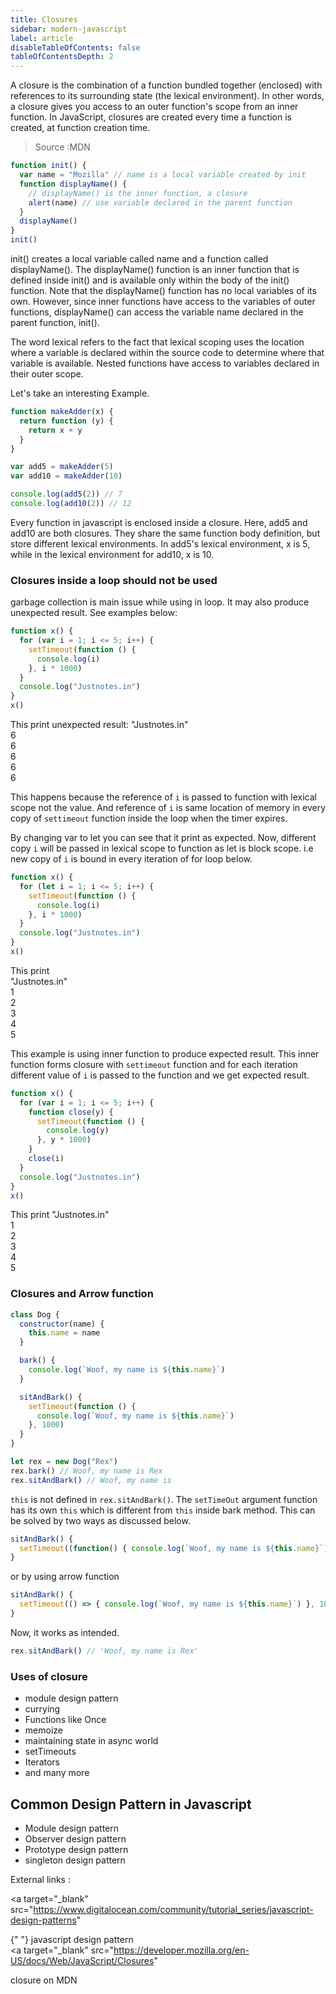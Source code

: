 ```yaml
---
title: Closures
sidebar: modern-javascript
label: article
disableTableOfContents: false
tableOfContentsDepth: 2
---
```


A closure is the combination of a function bundled together (enclosed) with references to its surrounding state (the lexical environment). In other words, a closure gives you access to an outer function's scope from an inner function. In JavaScript, closures are created every time a function is created, at function creation time.

> Source :MDN

```js
function init() {
  var name = "Mozilla" // name is a local variable created by init
  function displayName() {
    // displayName() is the inner function, a closure
    alert(name) // use variable declared in the parent function
  }
  displayName()
}
init()
```

init() creates a local variable called name and a function called displayName(). The displayName() function is an inner function that is defined inside init() and is available only within the body of the init() function. Note that the displayName() function has no local variables of its own. However, since inner functions have access to the variables of outer functions, displayName() can access the variable name declared in the parent function, init().

The word lexical refers to the fact that lexical scoping uses the location where a variable is declared within the source code to determine where that variable is available. Nested functions have access to variables declared in their outer scope.

Let's take an interesting Example.

```js
function makeAdder(x) {
  return function (y) {
    return x + y
  }
}

var add5 = makeAdder(5)
var add10 = makeAdder(10)

console.log(add5(2)) // 7
console.log(add10(2)) // 12
```

Every function in javascript is enclosed inside a closure. Here, add5 and add10 are both closures. They share the same function body definition, but store different lexical environments. In add5's lexical environment, x is 5, while in the lexical environment for add10, x is 10.

### Closures inside a loop should not be used

garbage collection is main issue while using in loop. It may also produce unexpected result. See examples below:

```js
function x() {
  for (var i = 1; i <= 5; i++) {
    setTimeout(function () {
      console.log(i)
    }, i * 1000)
  }
  console.log("Justnotes.in")
}
x()
```

This print unexpected result:
"Justnotes.in"  
6  
6  
6  
6  
6

This happens because the reference of `i` is passed to function with lexical scope not the value. And reference of `i` is same location of memory in every copy of `settimeout` function inside the loop when the timer expires.

By changing var to let you can see that it print as expected. Now, different copy `i` will be passed in lexical scope to function as let is block scope. i.e new copy of `i` is bound in every iteration of for loop below.

```js
function x() {
  for (let i = 1; i <= 5; i++) {
    setTimeout(function () {
      console.log(i)
    }, i * 1000)
  }
  console.log("Justnotes.in")
}
x()
```

This print  
"Justnotes.in"  
1  
2  
3  
4  
5

This example is using inner function to produce expected result. This inner function forms closure with `settimeout` function and for each iteration different value of `i` is passed to the function and we get expected result.

```js
function x() {
  for (var i = 1; i <= 5; i++) {
    function close(y) {
      setTimeout(function () {
        console.log(y)
      }, y * 1000)
    }
    close(i)
  }
  console.log("Justnotes.in")
}
x()
```

This print
"Justnotes.in"  
1  
2  
3  
4  
5

### Closures and Arrow function

```js
class Dog {
  constructor(name) {
    this.name = name
  }

  bark() {
    console.log(`Woof, my name is ${this.name}`)
  }

  sitAndBark() {
    setTimeout(function () {
      console.log(`Woof, my name is ${this.name}`)
    }, 1000)
  }
}

let rex = new Dog("Rex")
rex.bark() // Woof, my name is Rex
rex.sitAndBark() // Woof, my name is
```

`this` is not defined in `rex.sitAndBark()`. The `setTimeOut` argument function has its own `this` which is different from `this` inside bark method. This can be solved by two ways as discussed below.

```js
sitAndBark() {
  setTimeout((function() { console.log(`Woof, my name is ${this.name}`) }).bind(this), 1000)
}
```

or by using arrow function

```js
sitAndBark() {
  setTimeout(() => { console.log(`Woof, my name is ${this.name}`) }, 1000)
}
```

Now, it works as intended.

```js
rex.sitAndBark() // 'Woof, my name is Rex'
```

### Uses of closure

- module design pattern
- currying
- Functions like Once
- memoize
- maintaining state in async world
- setTimeouts
- Iterators
- and many more

## Common Design Pattern in Javascript

- Module design pattern
- Observer design pattern
- Prototype design pattern
- singleton design pattern

External links :

<a
  target="_blank"
  src="https://www.digitalocean.com/community/tutorial_series/javascript-design-patterns"
>
  {" "}
  javascript design pattern
</a> <br />
<a
  target="_blank"
  src="https://developer.mozilla.org/en-US/docs/Web/JavaScript/Closures"
>
  closure on MDN
</a>

